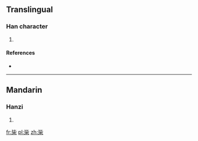 ==Translingual==

===Han character===
{{Han char|rn=75|rad=木|as=04|sn=8|four=|canj=心心木 (PPD)}}

# {{defn|Han|sort=木04}}

====References====
* {{Han ref|kx=0514.270|dkj=14529|hdz=21168.010|uh=6788|ud=26504}}

----

==Mandarin==

===Hanzi===
{{cmn-hanzi|pin=[[bì]] ([[bi4]]), [[bìng]] ([[bing4]])|wg=pi<sup>4</sup>, ping<sup>4</sup>}}

# {{defn|lang=cmn|sort=木04}}

[[fr:枈]]
[[pl:枈]]
[[zh:枈]]